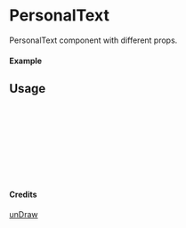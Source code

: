
<Meta of={PersonalText} title="unDraw/PersonalText" />

# PersonalText

PersonalText component with different props.

#### Example

<Canvas of={PersonalText.Primary} />

## Usage

```ts
import { PersonalText } from "yadl-ui";

const Example = () => {
  return (
      <PersonalText />
  );
};

export default Example;
```

#### Credits
[unDraw](https://undraw.co/illustrations)
